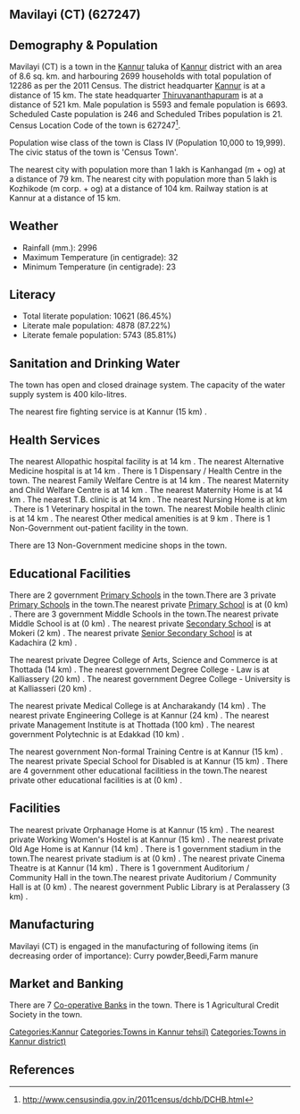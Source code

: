 {{Infobox settlement
| name=Mavilayi (CT)
| native_name=
| native_name_lang=
| other_name=
| nickname=
| settlement_type=Town
| image_skyline=
| image_alt=
| image_caption=
| pushpin_map=India Kerala
| pushpin_label_position=right
| pushpin_map_alt=
| pushpin_map_caption=Location in Kerala, India
| latd=
| latm=
| lats=
| latNS=
| longd=
| longm=
| longs=
| longEW=
| coordinates_display=inline,title
| subdivision_type=Country
| subdivision_name={{flag|India}}
| subdivision_type1=[[States and territories of India|State]]
| subdivision_name1=Kerala 
| subdivision_type2=[[List of districts of India|District]]
| subdivision_name2=Kannur
| subdivision_type3=Tahsil
| subdivision_name3=Kannur
| website=
| established_title=<!-- Established -->
| established_date=
| founder=
| named_for=
| government_type=
| governing_body=
| unit_pref=Metric
| area_footnotes=
| area_rank=
| area_total_km2=8.6
| elevation_footnotes=
| elevation_m=
| population_total=12286
| population_as_of=2011
| population_rank=
| population_density_km2=1428
| population_demonym=
| population_footnotes=
| demographics_type1=Languages=
| demographics1_title1=Official=
| demographics1_info1=[[Malayalam language|Malayalam]]
| timezone1=[[Indian Standard Time|IST]]
| utc_offset1==+5:30
| postal_code_type=[[Postal Index Number|PIN]]
| postal_code=
| area_code_type=Telephone code
| area_code=
| registration_plate=
| blank1_name_sec1=Nearest city
| blank1_info_sec1=[[Kanhangad  (m + og)]]
| blank2_name_sec1=[[Human sex ratio|Sex ratio]]
| blank2_info_sec1=1196
| blank3_name_sec1=Literacy
| blank3_info_sec1=86.45%
| blank1_name_sec2=[[2011 Census of India|2011 census]] code
| blank1_info_sec2=627247
| footnotes=
}}

== Mavilayi (CT) (627247) ==

== Demography & Population ==

Mavilayi (CT) is a town in the [[Kannur]] taluka of [[Kannur]] district with an area of 8.6 sq. km. and harbouring 2699 households with total population of 12286 as per the 2011 Census. The district headquarter [[Kannur]] is at a distance of 15 km. The state headquarter [[Thiruvananthapuram]] is at a distance of 521 km. Male population is 5593 and female population is 6693. Scheduled Caste population is 246 and Scheduled Tribes population is 21. Census Location Code of the town is 627247<ref>http://www.censusindia.gov.in/2011census/dchb/DCHB.html</ref>.

Population wise class of the town is Class IV (Population 10,000 to 19,999).
The civic status of the town is 'Census Town'.

The nearest city with population more than 1 lakh is Kanhangad  (m + og) at a distance of 79 km. The nearest city with population more than 5 lakh is Kozhikode (m corp. + og) at a distance of 104 km. Railway station is at Kannur at a distance of 15 km.


== Weather ==  
* Rainfall (mm.): 2996 
* Maximum Temperature (in centigrade): 32
* Minimum Temperature (in centigrade): 23


== Literacy ==  
* Total literate population: 10621 (86.45%)
* Literate male population: 4878 (87.22%)
* Literate female population: 5743 (85.81%)


== Sanitation and Drinking Water ==  
The town has open and closed drainage system.
The capacity of the water supply system is 400 kilo-litres.

The nearest fire fighting service is at Kannur (15 km) .


== Health Services ==
The nearest Allopathic hospital facility is at 14 km .
The nearest Alternative Medicine hospital is at 14 km .
There is 1 Dispensary / Health Centre in the town.
The nearest Family Welfare Centre is at 14 km .
The nearest Maternity and Child Welfare Centre is at 14 km .
The nearest Maternity Home is at 14 km .
The nearest T.B. clinic is at 14 km .
The nearest Nursing Home is at  km .
There is 1 Veterinary hospital in the town.
The nearest Mobile health clinic is at 14 km .
The nearest Other medical amenities is at 9 km .
There is 1 Non-Government out-patient facility in the town.


There are 13 Non-Government medicine shops in the town.


== Educational Facilities ==
There are 2 government [[Primary School]]s in the town.There are 3 private [[Primary School]]s in the town.The nearest private [[Primary School]] is at  (0 km) .
There are 3 government Middle Schools in the town.The nearest private Middle School is at  (0 km) .
The nearest private [[Secondary School]] is at Mokeri (2 km) .
The nearest private [[Senior Secondary School]] is at Kadachira (2 km) .
 
 
 
 
 
The nearest private Degree College of Arts, Science and Commerce is at Thottada (14 km) .
The nearest government Degree College - Law is at Kalliassery (20 km) .
The nearest government Degree College - University is at Kalliasseri (20 km) .
 
The nearest private Medical College is at Ancharakandy (14 km) .
The nearest private Engineering College is at Kannur (24 km) .
The nearest private Management Institute is at Thottada  (100 km) .
The nearest government Polytechnic is at Edakkad (10 km) .
 
The nearest government Non-formal Training Centre is at Kannur (15 km) .
The nearest private Special School for Disabled is at Kannur (15 km) .
There are 4 government other educational facilitiess in the town.The nearest private other educational facilities is at  (0 km) .


== Facilities ==
The nearest private Orphanage Home is at Kannur (15 km) .
The nearest private Working Women's Hostel is at Kannur (15 km) .
The nearest private Old Age Home is at Kannur (14 km) .
There is 1 government stadium in the town.The nearest private stadium is at  (0 km) .
The nearest private Cinema Theatre is at Kannur (14 km) .
There is 1 government Auditorium / Community Hall in the town.The nearest private Auditorium / Community Hall is at  (0 km) .
The nearest government Public Library is at Peralassery (3 km) .


== Manufacturing ==
Mavilayi (CT) is engaged in the manufacturing of following items (in decreasing order of importance): Curry powder,Beedi,Farm manure


== Market and Banking ==


There are 7 [[Co-operative Bank]]s in the town.
There is 1 Agricultural Credit Society in the town.



[[Categories:Kannur]]
[[Categories:Towns in Kannur tehsil)]]
[[Categories:Towns in Kannur district)]]


== References ==
{{Reflist}}


